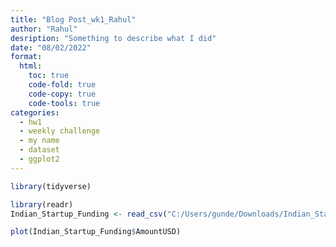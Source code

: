 ```yaml
---
title: "Blog Post_wk1_Rahul"
author: "Rahul"
desription: "Something to describe what I did"
date: "08/02/2022"
format:
  html:
    toc: true
    code-fold: true
    code-copy: true
    code-tools: true
categories:
  - hw1
  - weekly challenge
  - my name
  - dataset
  - ggplot2
---
```


```r
library(tidyverse)

```

```r
library(readr)
Indian_Startup_Funding <- read_csv("C:/Users/gunde/Downloads/Indian_Startup_Funding.csv")
```
```r
plot(Indian_Startup_Funding$AmountUSD)
```

